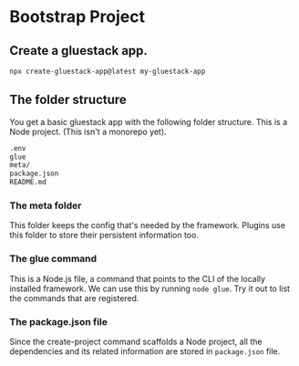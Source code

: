 
<Meta pageTitle="Bootstrap Project | framework" description="Bootstrap Project | framework." />





# Bootstrap Project

## Create a gluestack app.

```bash
npx create-gluestack-app@latest my-gluestack-app
```

## The folder structure

You get a basic gluestack app with the following folder structure. This is a Node project. (This isn't a monorepo yet).

```bash
.env
glue
meta/
package.json
README.md
```

### **The meta folder**

This folder keeps the config that's needed by the framework. Plugins use this folder to store their persistent information too.

### **The glue command**

This is a Node.js file, a command that points to the CLI of the locally installed framework. We can use this by running `node glue`. Try it out to list the commands that are registered.

### **The package.json file**

Since the create-project command scaffolds a Node project, all the dependencies and its related information are stored in `package.json` file.
